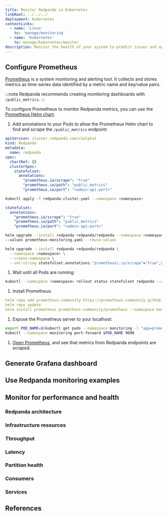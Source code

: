 ```yaml
---
title: Monitor Redpanda in Kubernetes
linkRoot: ../../../
deployment: Kubernetes
contextLinks:
  - name: 'Linux'
    to: 'manage/monitoring'
  - name: 'Kubernetes'
    to: manage/kubernetes/monitor
description: Monitor the health of your system to predict issues and optimize performance.
---
```


<head>
  <meta name="title" content="Monitor Redpanda in Kubernetes | Redpanda Docs" />
  <meta
    name="description"
    content="Metrics to monitor the health of your system to predict issues and optimize performance."
  />
  <link rel="canonical" href="https://docs.redpanda.com/docs/manage/kubernetes/monitor/" />
</head>


<ContextLink frontmatter={frontMatter}
/>

<Intro frontmatter={frontMatter}/>

## Configure Prometheus

[Prometheus](https://prometheus.io/) is a system monitoring and alerting tool. It collects and stores metrics as time-series data identified by a metric name and key/value pairs.

:::note
Redpanda recommends creating monitoring dashboards with `/public_metrics`.
:::

To configure Prometheus to monitor Redpanda metrics, you can use the [Prometheus Helm chart](https://github.com/prometheus-community/helm-charts/tree/main/charts/prometheus):

1. Add annotations to your Pods to allow the Prometheus Helm chart to find and scrape the `/public_metrics` endpoint:

  <Tabs groupId="kubernetes-tool">
  <TabItem value="operator" label="Helm + Operator">

  ```yaml title="redpanda-cluster.yaml"
  apiVersion: cluster.redpanda.com/v1alpha1
  kind: Redpanda
  metadata:
    name: redpanda
  spec:
    chartRef: {}
    clusterSpec:
      statefulset:
        annotations:
          "prometheus.io/scrape": "true"
          "prometheus.io/path": "public_metrics"
          "prometheus.io/port": "<admin-api-port>"
  ```

  ```bash
  kubectl apply -f redpanda-cluster.yaml --namespace <namespace>
  ```

  </TabItem>
  <TabItem value="helm" label="Helm">
  <Tabs groupId="helm-config" queryString>
  <TabItem value="values" label="--values">

  ```yaml title="prometheus-monitoring.yaml"
  statefulset:
    annotations:
      "prometheus.io/scrape": "true"
      "prometheus.io/path": "public_metrics"
      "prometheus.io/port": "<admin-api-port>"
  ```

  ```bash
  helm upgrade --install redpanda redpanda/redpanda --namespace <namespace> --create-namespace \
  --values prometheus-monitoring.yaml --reuse-values
  ```

  </TabItem>
  <TabItem value="flags" label="--set">

  ```bash
  helm upgrade --install redpanda redpanda/redpanda \
    --namespace <namespace> \
    --create-namespace \
    --set-string statefulset.annotations."prometheus\.io/scrape"="true",statefulset.annotations."prometheus\.io/path"=public_metrics,statefulset.annotations."prometheus\.io/port"="<admin-api-port>"
  ```

  </TabItem>
  </Tabs>
  </TabItem>
  </Tabs>

1. Wait until all Pods are running:

  ```bash
  kubectl --namespace <namespace> rollout status statefulset redpanda --watch
  ```

1. Install Prometheus:

  ```yaml
  helm repo add prometheus-community https://prometheus-community.github.io/helm-charts
  helm repo update
  helm install prometheus prometheus-community/prometheus --namespace monitoring --create-namespace
  ```

1. Expose the Prometheus server to your localhost:

  ```bash
  export POD_NAME=$(kubectl get pods --namespace monitoring -l "app=prometheus,component=server" -o jsonpath="{.items[0].metadata.name}")
  kubectl --namespace monitoring port-forward $POD_NAME 9090
  ```

1. [Open Prometheus](http://localhost:9090/graph), and see that metrics from Redpanda endpoints are scraped.

## Generate Grafana dashboard

<GenerateGrafanaDashboard frontmatter={frontMatter}/>

## Use Redpanda monitoring examples

<MonitoringExamples/>

## Monitor for performance and health

<MonitorForPerformance/>

### Redpanda architecture

<RedpandaArchitecture frontmatter={frontMatter}/>

### Infrastructure resources

<InfrastructureResources frontmatter={frontMatter}/>

### Throughput

<Throughput frontmatter={frontMatter}/>

### Latency

<Latency frontmatter={frontMatter}/>

### Partition health

<PartitionHealth frontmatter={frontMatter}/>

### Consumers

<Consumers frontmatter={frontMatter}/>

### Services

<Services/>

## References

<References frontmatter={frontMatter}/>